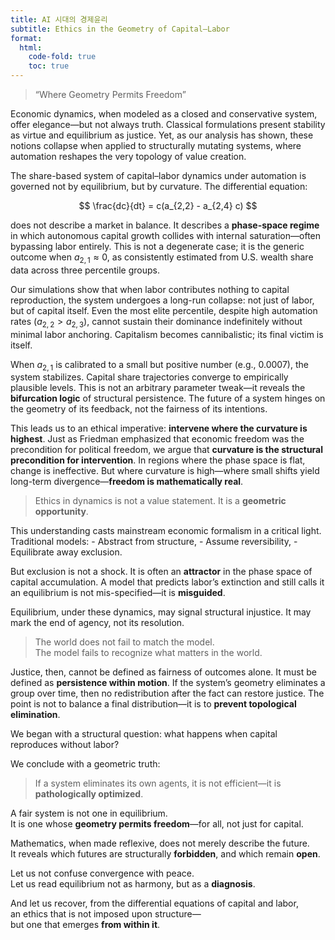 ```yaml
---
title: AI 시대의 경제윤리
subtitle: Ethics in the Geometry of Capital–Labor
format:
  html:
    code-fold: true
    toc: true
---
```


> "Where Geometry Permits Freedom"

Economic dynamics, when modeled as a closed and conservative system, offer elegance—but not always truth. Classical formulations present stability as virtue and equilibrium as justice. Yet, as our analysis has shown, these notions collapse when applied to structurally mutating systems, where automation reshapes the very topology of value creation.

The share-based system of capital–labor dynamics under automation is governed not by equilibrium, but by curvature. The differential equation:

$$
\frac{dc}{dt} = c(a_{2,2} - a_{2,4} c)
$$

does not describe a market in balance. It describes a **phase-space regime** in which autonomous capital growth collides with internal saturation—often bypassing labor entirely. This is not a degenerate case; it is the generic outcome when $a_{2,1} \approx 0$, as consistently estimated from U.S. wealth share data across three percentile groups.

Our simulations show that when labor contributes nothing to capital reproduction, the system undergoes a long-run collapse: not just of labor, but of capital itself. Even the most elite percentile, despite high automation rates ($a_{2,2} > a_{2,3}$), cannot sustain their dominance indefinitely without minimal labor anchoring. Capitalism becomes cannibalistic; its final victim is itself.

When $a_{2,1}$ is calibrated to a small but positive number (e.g., $0.0007$), the system stabilizes. Capital share trajectories converge to empirically plausible levels. This is not an arbitrary parameter tweak—it reveals the **bifurcation logic** of structural persistence. The future of a system hinges on the geometry of its feedback, not the fairness of its intentions.

This leads us to an ethical imperative: **intervene where the curvature is highest**. Just as Friedman emphasized that economic freedom was the precondition for political freedom, we argue that **curvature is the structural precondition for intervention**. In regions where the phase space is flat, change is ineffective. But where curvature is high—where small shifts yield long-term divergence—**freedom is mathematically real**.

> Ethics in dynamics is not a value statement. It is a **geometric opportunity**.

This understanding casts mainstream economic formalism in a critical light. Traditional models:
- Abstract from structure,
- Assume reversibility,
- Equilibrate away exclusion.

But exclusion is not a shock. It is often an **attractor** in the phase space of capital accumulation. A model that predicts labor's extinction and still calls it an equilibrium is not mis-specified—it is **misguided**.

Equilibrium, under these dynamics, may signal structural injustice. It may mark the end of agency, not its resolution.

> The world does not fail to match the model.  
> The model fails to recognize what matters in the world.

Justice, then, cannot be defined as fairness of outcomes alone. It must be defined as **persistence within motion**. If the system’s geometry eliminates a group over time, then no redistribution after the fact can restore justice. The point is not to balance a final distribution—it is to **prevent topological elimination**.

We began with a structural question: what happens when capital reproduces without labor?

We conclude with a geometric truth:  

> If a system eliminates its own agents, it is not efficient—it is **pathologically optimized**.

A fair system is not one in equilibrium.  
It is one whose **geometry permits freedom**—for all, not just for capital.

Mathematics, when made reflexive, does not merely describe the future.  
It reveals which futures are structurally **forbidden**, and which remain **open**.

Let us not confuse convergence with peace.  
Let us read equilibrium not as harmony, but as a **diagnosis**.

And let us recover, from the differential equations of capital and labor,  
an ethics that is not imposed upon structure—  
but one that emerges **from within it**.
